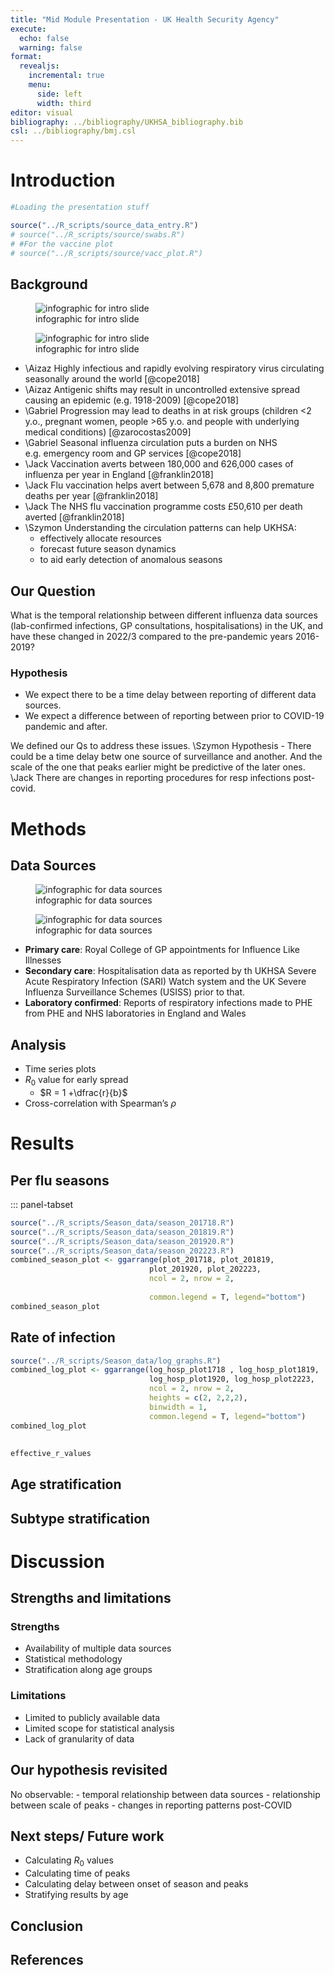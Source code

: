 ```yaml
---
title: "Mid Module Presentation - UK Health Security Agency"
execute:
  echo: false
  warning: false
format: 
  revealjs:
    incremental: true
    menu: 
      side: left
      width: third
editor: visual
bibliography: ../bibliography/UKHSA_bibliography.bib
csl: ../bibliography/bmj.csl
---
```


# Introduction

```r
#Loading the presentation stuff

source("../R_scripts/source_data_entry.R")
# source("../R_scripts/source/swabs.R")
# #For the vaccine plot
# source("../R_scripts/source/vacc_plot.R")
```

## Background {.scrollable}

![infographic for intro slide](images/fig-intro.png)

![infographic for intro slide](images/fig-intro.png)

::: notes
-   \\Aizaz Highly infectious and rapidly evolving respiratory virus circulating seasonally around the world [@cope2018]
-   \\Aizaz Antigenic shifts may result in uncontrolled extensive spread causing an epidemic (e.g. 1918-2009) [@cope2018]
-   \\Gabriel Progression may lead to deaths in at risk groups (children \<2 y.o., pregnant women, people \>65 y.o. and people with underlying medical conditions) [@zarocostas2009]
-   \\Gabriel Seasonal influenza circulation puts a burden on NHS e.g. emergency room and GP services [@cope2018]
-   \\Jack Vaccination averts between 180,000 and 626,000 cases of influenza per year in England [@franklin2018]
-   \\Jack Flu vaccination helps avert between 5,678 and 8,800 premature deaths per year [@franklin2018]
-   \\Jack The NHS flu vaccination programme costs £50,610 per death averted [@franklin2018]
-   \\Szymon Understanding the circulation patterns can help UKHSA:
    -   effectively allocate resources
    -   forecast future season dynamics
    -   to aid early detection of anomalous seasons
:::

## Our Question

What is the temporal relationship between different influenza data sources (lab-confirmed infections, GP consultations, hospitalisations) in the UK, and have these changed in 2022/3 compared to the pre-pandemic years 2016-2019?

### Hypothesis

-   We expect there to be a time delay between reporting of different data sources.
-   We expect a difference between of reporting between prior to COVID-19 pandemic and after.

::: notes
We defined our Qs to address these issues. \\Szymon Hypothesis - There could be a time delay betw one source of surveillance and another. And the scale of the one that peaks earlier might be predictive of the later ones. \\Jack There are changes in reporting procedures for resp infections post-covid.
:::

# Methods

## Data Sources

![infographic for data sources](images/fig-data-source.png)

![infographic for data sources](images/fig-data-source.png)

::: notes
-   **Primary care**: Royal College of GP appointments for Influence Like Illnesses
-   **Secondary care**: Hospitalisation data as reported by th UKHSA Severe Acute Respiratory Infection (SARI) Watch system and the UK Severe Influenza Surveillance Schemes (USISS) prior to that.
-   **Laboratory confirmed**: Reports of respiratory infections made to PHE from PHE and NHS laboratories in England and Wales
:::

## Analysis

-   Time series plots
-   $R_0$ value for early spread
    -   $R = 1 +\dfrac{r}{b}$
-   Cross-correlation with Spearman's $\rho$

# Results

<!-- ## Exploring our main data sources -->

<!-- ::: panel-tabset -->
<!-- ### Primary care -->

<!-- ```{r} -->
<!-- source("../R_scripts/source/primary_care_vis.R") -->
<!-- gp_cases -->
<!-- ``` -->

<!-- ### Secondary Care -->

<!-- ```{r} -->
<!-- source("../R_scripts/source/hospitalisation_plots.R") -->
<!-- hospital_plot -->
<!-- ``` -->

<!-- ### Lab confirmed cases -->

<!-- ```{r} -->
<!-- source("../R_scripts/source/swabs.R") -->
<!-- combined_plot -->
<!-- ``` -->
<!-- ::: -->

<!-- ## Vaccine data -->

<!-- ```{r} -->
<!-- vacc_plot -->
<!-- ``` -->

## Per flu seasons

::: panel-tabset

```r
source("../R_scripts/Season_data/season_201718.R")
source("../R_scripts/Season_data/season_201819.R")
source("../R_scripts/Season_data/season_201920.R")
source("../R_scripts/Season_data/season_202223.R")
combined_season_plot <- ggarrange(plot_201718, plot_201819,
                               plot_201920, plot_202223,
                               ncol = 2, nrow = 2, 
                               
                               common.legend = T, legend="bottom")
combined_season_plot

```

## Rate of infection 


```r
source("../R_scripts/Season_data/log_graphs.R") 
combined_log_plot <- ggarrange(log_hosp_plot1718 , log_hosp_plot1819,
                               log_hosp_plot1920, log_hosp_plot2223,
                               ncol = 2, nrow = 2, 
                               heights = c(2, 2,2,2), 
                               binwidth = 1,
                               common.legend = T, legend="bottom")
combined_log_plot
```
## 

```r
effective_r_values

```

## Age stratification

## Subtype stratification

# Discussion

## Strengths and limitations

::: panel-tabset

### Strengths

- Availability of multiple data sources
- Statistical methodology
- Stratification along age groups

### Limitations

- Limited to publicly available data
- Limited scope for statistical analysis
- Lack of granularity of data

:::

## Our hypothesis revisited

No observable:
  - temporal relationship between data sources
  - relationship between scale of peaks
  - changes in reporting patterns post-COVID

## Next steps/ Future work

-   Calculating $R_0$ values
-   Calculating time of peaks
-   Calculating delay between onset of season and peaks
-   Stratifying results by age

## Conclusion

## References
